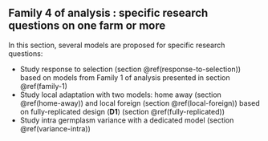 ## Family 4 of analysis : specific research questions on one farm or more {#family-4}

In this section, several models are proposed for specific research questions:

- Study response to selection (section \@ref(response-to-selection)) based on models from Family 1 of analysis presented in section \@ref(family-1)
- Study local adaptation with two models: home away (section \@ref(home-away)) and local foreign (section \@ref(local-foreign)) based on fully-replicated design (**D1**) (section \@ref(fully-replicated))
- Study intra germplasm variance with a dedicated model (section \@ref(variance-intra))




